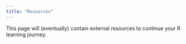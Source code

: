 ```yaml
---
title: "Resources"
---
```


This page will (eventually) contain external resources to continue your R learning journey.
